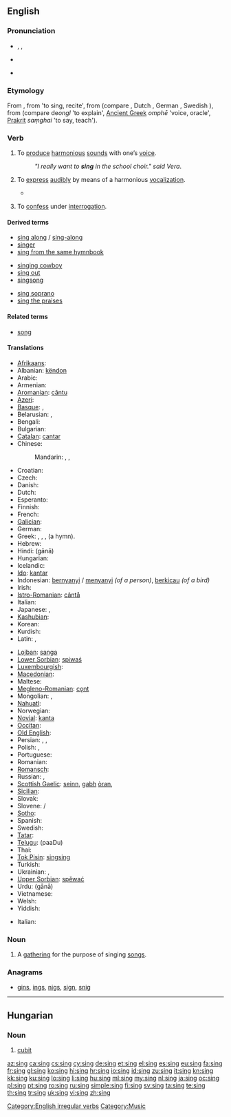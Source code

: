 ==English==

===Pronunciation===
* {{enPR|sĭng}}, {{IPA|/sɪŋ/}}, {{SAMPA|/sIN/}}
* {{audio|en-uk-sing.ogg|Audio (UK)}}
* {{audio|en-us-sing.ogg|Audio (US)}}
*: {{rhymes|ɪŋ}}

===Etymology===
From {{etyl|enm}} {{term|singen|lang=enm}}, from {{etyl|ang|en}} {{term|singan|lang=ang}} 'to sing, recite', from {{proto|Germanic|singwanan|lang=en}} (compare {{etyl|fy|-}} {{term|sjonge|lang=fy}}, Dutch {{term|zingen|lang=nl}}, German {{term|singen|lang=de}}, Swedish {{term|sjunga|lang=sv}}), from {{proto|Indo-European|sengʷh-}} (compare {{etyl|cy|-}} de''ongl'' 'to explain', [[Ancient Greek]] ''omphē'' 'voice, oracle', [[Prakrit]] ''saṃghai'' 'to say, teach').

===Verb===
{{en-verb|sings|singing|sang|sung}}

# {{intransitive}} To [[produce]] [[harmonious]] [[sound]]s with one’s [[voice]].
#: ''"I really want to '''sing''' in the school choir." said Vera''.
# {{transitive}} To [[express]] [[audibly]] by means of a harmonious [[vocalization]].
#* {{quote-book|1852|Mrs M.A. Thompson|chapter=The Tutor's Daughter|Graham's American Monthly Magazine of Literature, Art, and Fashion|page=266|url=http://books.google.com/books?id=hdcRAAAAYAAJ&pg=PA266
|passage=In the lightness of my heart I '''sang''' catches of songs as my horse gayly bore me along the well-remembered road.}}
# {{slang}} To [[confess]] under [[interrogation]].

====Derived terms====
{{rel-top3|Terms derived from the verb "sing"}}
* [[sing along]] / [[sing-along]]
* [[singer]]
* [[sing from the same hymnbook]]
{{rel-mid3}}
* [[singing cowboy]]
* [[sing out]]
* [[singsong]]
{{rel-mid3}}
* [[sing soprano]]
* [[sing the praises]]
{{rel-bottom}}

====Related terms====
* [[song]]

====Translations====
{{trans-top|to produce harmonious sounds with one’s voice}}
* [[Afrikaans]]: {{t-|af|sing|xs=Afrikaans}}
* Albanian: [[këndon]]
* Arabic: {{t|ar|غنى|tr=ghánnaa}}
* Armenian: {{t-|hy|երգել|tr=yergel}}
* [[Aromanian]]: [[cãntu]]
* [[Azeri]]: {{t+|az|oxumaq|xs=Azeri}}
* [[Basque]]: {{t+|eu|abestu|xs=Basque}},  {{t|eu|kantatu|xs=Basque}}
* Belarusian: {{t|be|спяваць|tr=spjavác’|xs=Belarusian}} {{impf}},  {{t|be|заспяваць|tr=zaspjavác’|xs=Belarusian}} {{pf.}}
* Bengali: {{t|bn|গাওয়া |tr=gaoya|sc=Beng|xs=Bengali}}
* Bulgarian: {{t+|bg|пея|tr=péja}}
* [[Catalan]]: [[cantar]]
* Chinese:
*: Mandarin: {{t-|cmn|唱|tr=chàng|sc=Hani}},  {{t-|cmn|鳴|sc=Hani}},  {{t-|cmn|鸣|tr=míng|sc=Hani}} {{qualifier|of birds}}
* Croatian: {{t+|hr|pjevati}}
* Czech: {{t-|cs|zpívat}}
* Danish: {{t+|da|synge}}
* Dutch: {{t+|nl|zingen}}
* Esperanto: {{t-|eo|kanti|xs=Esperanto}}
* Finnish: {{t+|fi|laulaa}}
* French: {{t+|fr|chanter}}
* [[Galician]]: {{t+|gl|cantar|xs=Galician}}
* German: {{t+|de|singen}}
* Greek: {{t|el|τραγουδάω}},  {{t+|el|τραγουδώ}}, {{t+|el|άδω}}, {{t+|el|ψέλνω}} (a hymn).
* Hebrew: {{t+|he|שר|tr=shar}}
* Hindi: {{t-|hi|गाना|xs=Hindi}} (gānā)
* Hungarian: {{t+|hu|énekel}}
* Icelandic: {{t+|is|syngja}}
* [[Ido]]: [[kantar]]
* Indonesian: [[nyanyi|bernyanyi]] / [[nyanyi|menyanyi]] ''(of a person)'', [[kicau|berkicau]] ''(of a bird)''
* Irish: {{t-|ga|can|xs=Irish}}
* [[Istro-Romanian]]: [[cântå]]
* Italian: {{t+|it|cantare}}
* Japanese: {{t-|ja|歌う|tr=うたう, utau}},  {{t-|ja|鳴く|tr=なく, naku}} {{qualifier|of birds}}
* [[Kashubian]]: {{t|csb|spiéwac|xs=Kashubian}}
* Korean: {{t+|ko|노래하다|tr=noraehada|sc=Hang}}
* Kurdish: {{ku-Arab|[[گۆرانی وتن]]}}
* Latin: {{t-|la|cano}}, {{t+|la|canto}}
{{trans-mid}}
* [[Lojban]]: [[sanga]]
* [[Lower Sorbian]]: [[spiwaś]]
* [[Luxembourgish]]: {{t|lb|sangen}}
* [[Macedonian]]: {{t-|mk|пее|tr=pée}}
* Maltese: {{t|mt|kanta}}
* [[Megleno-Romanian]]: [[cǫnt]]
* Mongolian: {{t|mn|дуу дуулах|tr=duu duulakh|sc=Cyrl|xs=Mongolian}},  {{t|mn|магтан дуулах|tr=magtan duulakh|sc=Cyrl|xs=Mongolian}}
* [[Nahuatl]]: {{t-|nah|cuīca|xs=Nahuatl}}
* Norwegian: {{t|no|synge}}
* [[Novial]]: [[kanta]]
* [[Occitan]]: {{t+|oc|cantar|xs=Occitan}}
* [[Old English]]: {{t-|ang|singan|xs=Old English}}
* Persian: {{t|fa|سرودن|tr=sorudan|sc=fa-Arab}}, {{t|fa|آواز خواندن|tr=âvâz xândan|sc=fa-Arab}}, {{t|fa|خواندن|tr=xândan|sc=fa-Arab}}
* Polish: {{t+|pl|śpiewać}} {{impf}},  {{t|pl|zaśpiewać}} {{pf.}}
* Portuguese: {{t+|pt|cantar}}
* Romanian: {{t+|ro|cânta}}
* [[Romansch]]: {{t-|rm|chantar|xs=Romansch}}
* Russian: {{t+|ru|петь|tr=pet’}} {{impf}}, {{t+|ru|спеть|tr=spet’}} {{pf.}}
* [[Scottish Gaelic]]: [[seinn]], [[gabh]] [[òran]], {{qualifier|bird}} {{t-|gd|ceileir|xs=Scottish Gaelic}}
* [[Sicilian]]: {{t+|scn|cantari|xs=Sicilian}}
* Slovak: {{t|sk|spievať}}
* Slovene: {{t+|sl|peti}}/{{t|sl|zapeti}}
* [[Sotho]]: {{t+|st|bina|xs=Sotho}}
* Spanish: {{t+|es|cantar}}
* Swedish: {{t+|sv|sjunga}}
* [[Tatar]]: {{t|tt|җырларга|sc=Cyrl}}
* [[Telugu]]: {{t|te|పాడు}} (paaDu)
* Thai: {{t|th|ขับร้อง|tr=kàp róng}}
* [[Tok Pisin]]: [[singsing]]
* Turkish: {{t+|tr|şarkı söylemek}}
* Ukrainian: {{t+|uk|співати|tr=spiváty|xs=Ukrainian}} {{impf}},  {{t|uk|заспівати|tr=заspiváty|xs=Ukrainian}} {{pf.}}
* [[Upper Sorbian]]: [[spěwać]]
* Urdu: {{t+|ur|گانا|xs=Urdu}} (gānā)
* Vietnamese: {{t+|vi|hát|xs=Vietnamese}}
* Welsh: {{t-|cy|canu|xs=Welsh}}
* Yiddish: {{t|yi|זינגען|tr=zingen|sc=Hebr}}
{{trans-bottom}}
{{trans-top|confess under interrogation}}
* Italian: {{t+|it|cantare}}
{{trans-mid}}
{{trans-bottom}}

===Noun===
{{en-noun}}

# A [[gathering]] for the purpose of singing [[song]]s.

===Anagrams===
* [[gins#English|gins]], [[ings#English|ings]], [[nigs#English|nigs]], [[sign#English|sign]], [[snig#English|snig]]

[[Category:English irregular verbs]]
[[Category:Music]]

----

==Hungarian==

===Noun===
{{infl|hu|noun}}

# [[cubit]]

[[az:sing]]
[[ca:sing]]
[[cs:sing]]
[[cy:sing]]
[[de:sing]]
[[et:sing]]
[[el:sing]]
[[es:sing]]
[[eu:sing]]
[[fa:sing]]
[[fr:sing]]
[[gl:sing]]
[[ko:sing]]
[[hi:sing]]
[[hr:sing]]
[[io:sing]]
[[id:sing]]
[[zu:sing]]
[[it:sing]]
[[kn:sing]]
[[kk:sing]]
[[ku:sing]]
[[lo:sing]]
[[li:sing]]
[[hu:sing]]
[[ml:sing]]
[[my:sing]]
[[nl:sing]]
[[ja:sing]]
[[oc:sing]]
[[pl:sing]]
[[pt:sing]]
[[ro:sing]]
[[ru:sing]]
[[simple:sing]]
[[fi:sing]]
[[sv:sing]]
[[ta:sing]]
[[te:sing]]
[[th:sing]]
[[tr:sing]]
[[uk:sing]]
[[vi:sing]]
[[zh:sing]]